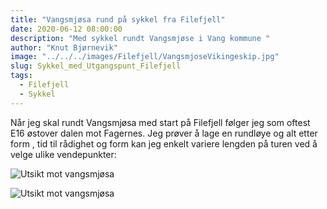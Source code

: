 ---
title: "Vangsmjøsa rund på sykkel fra Filefjell"
date: 2020-06-12 08:00:00
description: "Med sykkel rundt Vangsmjøse i Vang kommune "
author: "Knut Bjørnevik"
image: "../../../images/Filefjell/VangsmjoseVikingeskip.jpg"
slug: Sykkel_med_Utgangspunt_Filefjell
tags:
  - Filefjell
  - Sykkel
---

Når jeg skal rundt Vangsmjøsa med start på Filefjell følger jeg som oftest E16 østover dalen mot Fagernes. 
Jeg prøver å lage en rundløye og alt etter form , tid til rådighet og form kan jeg enkelt variere lengden på turen ved å velge ulike vendepunkter:


![Utsikt mot vangsmjøsa](../../images/Filefjell/VangsmjosaMapRunde2.jpg)


![Utsikt mot vangsmjøsa](../../images/Filefjell/VangsmjosaKyr.jpg)

